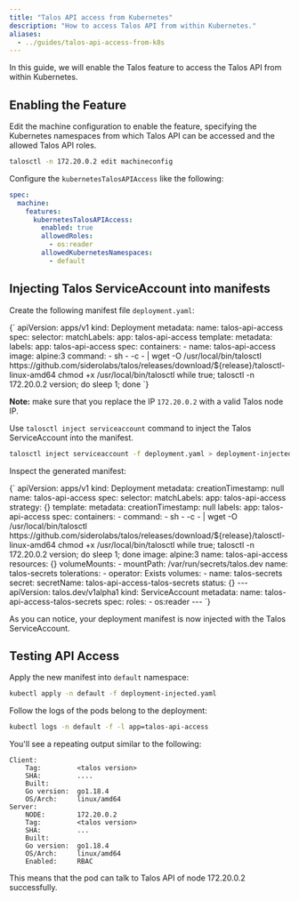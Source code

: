 ```yaml
---
title: "Talos API access from Kubernetes"
description: "How to access Talos API from within Kubernetes."
aliases:
  - ../guides/talos-api-access-from-k8s
---
```



In this guide, we will enable the Talos feature to access the Talos API from within Kubernetes.

## Enabling the Feature

Edit the machine configuration to enable the feature, specifying the Kubernetes namespaces from which Talos API
can be accessed and the allowed Talos API roles.

```bash
talosctl -n 172.20.0.2 edit machineconfig
```

Configure the `kubernetesTalosAPIAccess` like the following:

```yaml
spec:
  machine:
    features:
      kubernetesTalosAPIAccess:
        enabled: true
        allowedRoles:
          - os:reader
        allowedKubernetesNamespaces:
          - default
```

## Injecting Talos ServiceAccount into manifests

Create the following manifest file `deployment.yaml`:

<CodeBlock lang="yaml">
{`
apiVersion: apps/v1
kind: Deployment
metadata:
  name: talos-api-access
spec:
  selector:
    matchLabels:
      app: talos-api-access
  template:
    metadata:
      labels:
        app: talos-api-access
    spec:
      containers:
        - name: talos-api-access
          image: alpine:3
          command:
            - sh
            - -c
            - |
              wget -O /usr/local/bin/talosctl https://github.com/siderolabs/talos/releases/download/${release}/talosctl-linux-amd64
              chmod +x /usr/local/bin/talosctl
              while true; talosctl -n 172.20.0.2 version; do sleep 1; done
`}
</CodeBlock>

**Note:** make sure that you replace the IP `172.20.0.2` with a valid Talos node IP.

Use `talosctl inject serviceaccount` command to inject the Talos ServiceAccount into the manifest.

```bash
talosctl inject serviceaccount -f deployment.yaml > deployment-injected.yaml
```

Inspect the generated manifest:

<CodeBlock lang="yaml">
{`
apiVersion: apps/v1
kind: Deployment
metadata:
  creationTimestamp: null
  name: talos-api-access
spec:
  selector:
    matchLabels:
      app: talos-api-access
  strategy: {}
  template:
    metadata:
      creationTimestamp: null
      labels:
        app: talos-api-access
    spec:
      containers:
      - command:
        - sh
        - -c
        - |
          wget -O /usr/local/bin/talosctl https://github.com/siderolabs/talos/releases/download/${release}/talosctl-linux-amd64
          chmod +x /usr/local/bin/talosctl
          while true; talosctl -n 172.20.0.2 version; do sleep 1; done
        image: alpine:3
        name: talos-api-access
        resources: {}
        volumeMounts:
        - mountPath: /var/run/secrets/talos.dev
          name: talos-secrets
      tolerations:
      - operator: Exists
      volumes:
      - name: talos-secrets
        secret:
          secretName: talos-api-access-talos-secrets
status: {}
---
apiVersion: talos.dev/v1alpha1
kind: ServiceAccount
metadata:
    name: talos-api-access-talos-secrets
spec:
    roles:
        - os:reader
---
`}
</CodeBlock>


As you can notice, your deployment manifest is now injected with the Talos ServiceAccount.

## Testing API Access

Apply the new manifest into `default` namespace:

```bash
kubectl apply -n default -f deployment-injected.yaml
```

Follow the logs of the pods belong to the deployment:

```bash
kubectl logs -n default -f -l app=talos-api-access
```

You'll see a repeating output similar to the following:

```text
Client:
    Tag:         <talos version>
    SHA:         ....
    Built:
    Go version:  go1.18.4
    OS/Arch:     linux/amd64
Server:
    NODE:        172.20.0.2
    Tag:         <talos version>
    SHA:         ...
    Built:
    Go version:  go1.18.4
    OS/Arch:     linux/amd64
    Enabled:     RBAC
```

This means that the pod can talk to Talos API of node 172.20.0.2 successfully.
